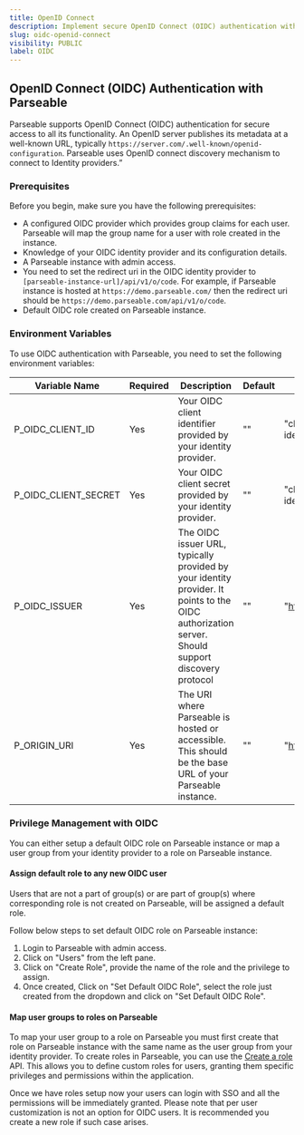 ```yaml
---
title: OpenID Connect
description: Implement secure OpenID Connect (OIDC) authentication with Parseable for streamlined access control and enhanced data security. Explore now!
slug: oidc-openid-connect
visibility: PUBLIC
label: OIDC
---
```


<head>
<title> OpenID Connect (OIDC) Authentication with Parseable | Parseable</title>
<meta charSet="utf-8" />
<meta name="twitter:card" content="summary" />
</head>

## OpenID Connect (OIDC) Authentication with Parseable

Parseable supports OpenID Connect (OIDC) authentication for secure access to all its functionality. An OpenID server publishes its metadata at a well-known URL, typically `https://server.com/.well-known/openid-configuration`. Parseable uses OpenID connect discovery mechanism to connect to Identity providers.”

### Prerequisites

Before you begin, make sure you have the following prerequisites:

- A configured OIDC provider which provides group claims for each user. Parseable will map the group name for a user with role created in the instance.
- Knowledge of your OIDC identity provider and its configuration details.
- A Parseable instance with admin access.
- You need to set the redirect uri in the OIDC identity provider to `[parseable-instance-url]/api/v1/o/code`. For example, if Parseable instance is hosted at `https://demo.parseable.com/` then the redirect uri should be `https://demo.parseable.com/api/v1/o/code`.
- Default OIDC role created on Parseable instance. 

### Environment Variables

To use OIDC authentication with Parseable, you need to set the following environment variables:

| Variable Name | Required | Description | Default | Example |
|-------|----|-------------------|----|-----------|
| P_OIDC_CLIENT_ID | Yes | Your OIDC client identifier provided by your identity provider. | "" | "client-id from the OIDC identity provider" |
| P_OIDC_CLIENT_SECRET | Yes | Your OIDC client secret provided by your identity provider. | "" | "client-secret from the OIDC identity provider" |
| P_OIDC_ISSUER | Yes | The OIDC issuer URL, typically provided by your identity provider. It points to the OIDC authorization server. Should support discovery protocol | "" | "https://accounts.google.com" |
| P_ORIGIN_URI | Yes | The URI where Parseable is hosted or accessible. This should be the base URL of your Parseable instance. | "" | "https://demo.parseable.com/" |

### Privilege Management with OIDC

You can either setup a default OIDC role on Parseable instance or map a user group from your identity provider to a role on Parseable instance.

#### Assign default role to any new OIDC user

Users that are not a part of group(s) or are part of group(s) where corresponding role is not created on Parseable, will be assigned a default role.

Follow below steps to set default OIDC role on Parseable instance:

1. Login to Parseable with admin access.
2. Click on "Users" from the left pane.
3. Click on "Create Role", provide the name of the role and the privilege to assign.
4. Once created, Click on "Set Default OIDC Role", select the role just created from the dropdown and click on "Set Default OIDC Role".

#### Map user groups to roles on Parseable

To map your user group to a role on Parseable you must first create that role on Parseable instance with the same name as the user group from your identity provider. To create roles in Parseable, you can use the [Create a role](https://www.postman.com/parseable/workspace/parseable/request/22353706-5701ce63-361b-4a8c-9eb1-9cbf92c85fa6) API. This allows you to define custom roles for users, granting them specific privileges and permissions within the application.

Once we have roles setup now your users can login with SSO and all the permissions will be immediately granted. Please note that per user customization is not an option for OIDC users. It is recommended you create a new role if such case arises.
